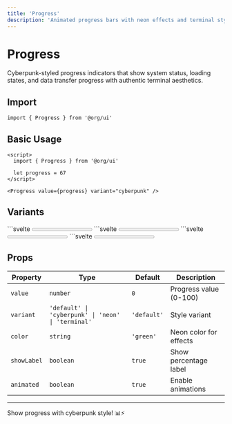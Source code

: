 ```yaml
---
title: 'Progress'
description: 'Animated progress bars with neon effects and terminal styling'
---
```


# Progress

Cyberpunk-styled progress indicators that show system status, loading states, and data transfer progress with authentic terminal aesthetics.

## Import

```svelte
import { Progress } from '@org/ui'
```

## Basic Usage

```svelte
<script>
  import { Progress } from '@org/ui'
  
  let progress = 67
</script>

<Progress value={progress} variant="cyberpunk" />
```

## Variants

<Tabs>
  <Tab title="Default">
    ```svelte
    <Progress value={45} />
    ```
  </Tab>
  
  <Tab title="Cyberpunk">
    ```svelte
    <Progress value={78} variant="cyberpunk" />
    ```
  </Tab>
  
  <Tab title="Neon">
    ```svelte
    <Progress value={91} variant="neon" color="cyan" />
    ```
  </Tab>
  
  <Tab title="Terminal">
    ```svelte
    <Progress value={34} variant="terminal" />
    ```
  </Tab>
</Tabs>

## Props

| Property | Type | Default | Description |
|----------|------|---------|-------------|
| `value` | `number` | `0` | Progress value (0-100) |
| `variant` | `'default' \| 'cyberpunk' \| 'neon' \| 'terminal'` | `'default'` | Style variant |
| `color` | `string` | `'green'` | Neon color for effects |
| `showLabel` | `boolean` | `true` | Show percentage label |
| `animated` | `boolean` | `true` | Enable animations |

---

Show progress with cyberpunk style! 📊⚡